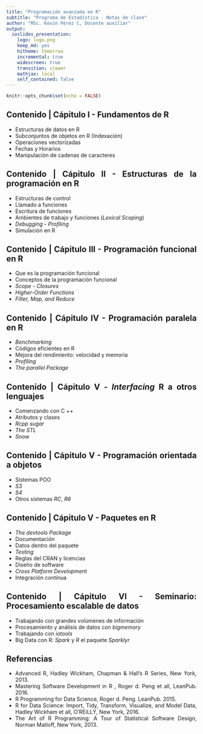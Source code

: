 ```yaml
---
title: "Programación avanzada en R"
subtitle: "Programa de Estadística - Notas de clase"
author: "MSc. Kevin Pérez C, Docente auxiliar"
output: 
  ioslides_presentation:
    logo: logo.png
    keep_md: yes
    hitheme: tomorrow
    incremental: true
    widescreen: true
    transition: slower
    mathjax: local
    self_contained: false
---
```



<style>
body {
text-align: justify}
</style>

```r
knitr::opts_chunk$set(echo = FALSE)
```


## Contenido | Cápitulo I - Fundamentos de R

- Estructuras de datos en R
- Subconjuntos de objetos en R (Indexación)
- Operaciones vectorizadas 
- Fechas y Horarios 
- Manipulación de cadenas de caracteres 

## Contenido | Cápitulo II - Estructuras de la programación en R 

- Estructuras de control 
- Llamado a funciones 
- Escritura de funciones 
- Ambientes de trabajo y funciones (_Lexical Scoping_)
- _Debugging_ - _Profiling_
- Simulación en R

## Contenido | Cápitulo III - Programación funcional en R 

- Que es la programación funcional 
- Conceptos de la programación funcional 
- _Scope_ - _Closures_
- _Higher-Order Functions_
- _Filter, Map, and Reduce_

## Contenido | Cápitulo IV - Programación paralela en R

- _Benchmarking_
- Códigos eficientes en R
- Mejora del rendimiento: velocidad y memoria
- _Profiling_
- _The parallel Package_

## Contenido | Cápitulo V - _Interfacing_ R a otros lenguajes 

- Comenzando con C ++
- Atributos y clases 
- _Rcpp sugar_
- _The STL_
- _Snow_

## Contenido | Cápitulo V - Programación orientada a objetos 

- Sistemas POO
- _S3_
- _S4_
- Otros sistemas _RC_, _R6_

## Contenido | Cápitulo V - Paquetes en R 

- _The devtools Package_
- Documentación
- Datos dentro del paquete 
- _Testing_
- Reglas del CRAN y licencias 
- Diseño de software   
- _Cross Platform Development_
- Integración continua 

## Contenido | Cápitulo VI - Seminario: Procesamiento escalable de datos 

- Trabajando con grandes volúmenes de información 
- Procesamiento y análisis de datos con _bigmemory_
- Trabajando con _iotools_
- Big Data con R: _Spark_ y _R_ el paquete _Sparklyr_ 

## **Referencias**

- Advanced R, Hadley Wickham, Chapman & Hall’s R Series, New York, 2013.
- Mastering Software Development in R , Roger d. Peng et all, LeanPub. 2016. 
- R Programming for Data Science, Roger d. Peng. LeanPub. 2015. 
- R for Data Science: Import, Tidy, Transform, Visualize, and Model Data, Hadley Wickham et all, O’REiLLY, New York, 2016.
- The Art of R Programming: A Tour of Statistical Software Design, Norman Matloff, New York, 2013.  
